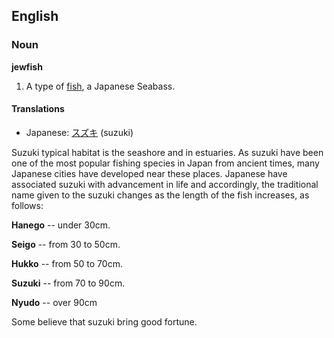 ==English==
===Noun===
'''jewfish'''
{{stub}}
# A type of [[fish]], a Japanese Seabass. 

====Translations====
*Japanese: [[スズキ]] (suzuki)

Suzuki typical habitat is the seashore and in estuaries. As suzuki have been one of the most popular fishing species in Japan from ancient times, many Japanese cities have developed near these places. Japanese have associated suzuki with advancement in life and accordingly, the traditional name given to the suzuki changes as the length of the fish increases, as follows:

'''Hanego''' -- under 30cm.
 	
'''Seigo''' -- from 30 to 50cm.
	
'''Hukko''' -- from 50 to 70cm.
	
'''Suzuki''' -- from 70 to 90cm.
	
'''Nyudo''' -- over 90cm


Some believe that suzuki bring good fortune.